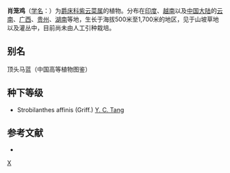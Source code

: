 {{Speciesbox 
| genus = Strobilanthes
| species = affinis
| authority = (Griff.) Bremek.
}}

'''肖笼鸡'''（[[学名|学名]]：{{lang|la|''Strobilanthes affinis''}}）为[[爵床科|爵床科]][[紫云菜属|紫云菜属]]的植物。分布在[[印度|印度]]、[[越南|越南]]以及[[中国大陆|中国大陆]]的[[云南|云南]]、[[广西|广西]]、[[贵州|贵州]]、[[湖南|湖南]]等地，生长于海拔500米至1,700米的地区，见于山坡草地以及灌丛中，目前尚未由人工引种栽培。

== 别名 ==
顶头马蓝（中国高等植物图鉴）

== 种下等级 ==
* Strobilanthes affinis (Griff.) [[汤彦承|Y. C. Tang]]

== 参考文献 ==
<div class="references-small">
* {{cite web| url =http://www.bioinfo.cn/db05/KmzwSpecies.php?action=view&id=327| title =肖笼鸡| work =《中国高等植物数据库全库》| publisher =中国科学院微生物研究所| author =昆明植物研究所| accessdate =2009-02-21| deadurl =yes| archiveurl =https://web.archive.org/web/20160305083626/http://www.bioinfo.cn/db05/KmzwSpecies.php?action=view&id=327| archivedate =2016-03-05}}
</div>
{{Taxonbar|from=Q15224966}}

[[Category:马蓝属|X]]


{{植物小作品}}